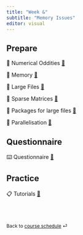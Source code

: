 ```yaml
---
title: "Week &"
subtitle: "Memory Issues"
editor: visual
---
```



## Prepare

📖 Numerical Oddities [🔗](/contents/week-7/01_numerical_oddities.qmd)

📖 Memory [🔗](/contents/week-7/02_memory.qmd)

📖 Large Files [🔗](/contents/week-7/03_large_files.qmd)

📖 Sparse Matrices [🔗](/contents/week-7/04_sparse_matrices.qmd)

📖 Packages for large files [🔗](/contents/week-7/05_packages_large_files.qmd)

📖 Parallelisation [🔗](/contents/week-7/06_parallelisation.qmd)


## Questionnaire

⌨️ Questionnaire [🔗](/questionnaire/qcm-week-7.qmd)

## Practice

📋 Tutorials [🔗](/labs/lab-week-7.qmd)

<br><br>

::: {style="font-size: 0.875em;"}
Back to [course schedule](/ "Course schedule") ⏎
:::